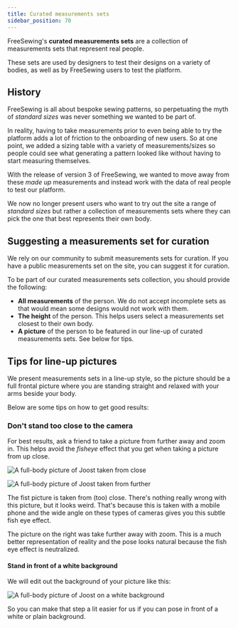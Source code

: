 ```yaml
---
title: Curated measurements sets
sidebar_position: 70
---
```


FreeSewing's **curated measurements sets** are a collection of
measurements sets that represent real people.

These sets are used by designers to test their designs on a variety of bodies,
as well as by FreeSewing users to test the platform.

## History

FreeSewing is all about bespoke sewing patterns, so perpetuating the
myth of _standard sizes_ was never something we wanted to be part of.

In reality, having to take measurements prior to even being able to try the
platform adds a lot of friction to the onboarding of new users. So at one
point, we added a sizing table with a variety of measurements/sizes so
people could see what generating a pattern looked like without having to
start measuring themselves.

With the release of version 3 of FreeSewing, we wanted to move away from these
_made up_ measurements and instead work with the data of real people to test
our platform.

We now no longer present users who want to try out the site a range of
_standard sizes_ but rather a collection of measurements sets where they can
pick the one that best represents their own body.

## Suggesting a measurements set for curation

We rely on our community to submit measurements sets for curation. If you have
a public measurements set on the site, you can suggest it for curation.

To be part of our curated measurements sets collection, you should provide the
following:

- **All measurements** of the person. We do not accept incomplete sets as that
  would mean some designs would not work with them.
- **The height** of the person. This helps users select a measurements set
  closest to their own body.
- **A picture** of the person to be featured in our line-up of curated
  measurements sets. See below for tips.

## Tips for line-up pictures

We present measurements sets in a line-up style, so the picture should be a
full frontal picture where you are standing straight and relaxed with your arms
beside your body.

Below are some tips on how to get good results:

### Don't stand too close to the camera

For best results, ask a friend to take a picture from further away and zoom in.
This helps avoid the _fisheye_ effect that you get when taking a picture from
up close.

![A full-body picture of Joost taken from close](cset1.jpg 'A picture taken
from close will give you this weird fish eye lens effect')

![A full-body picture of Joost taken from further](cset2.jpg 'A picture taken
from further and zoomed in will look a lot better')

The fist picture is taken from (too) close. There's nothing really wrong with
this picture, but it looks weird. That's because this is taken with a mobile
phone and the wide angle on these types of cameras gives you this subtle fish
eye effect.

The picture on the right was take further away with zoom. This is a much
better representation of reality and the pose looks natural because the fish
eye effect is neutralized.

#### Stand in front of a white background

We will edit out the background of your picture like this:

![A full-body picture of Joost on a white background](joost.png 'A picture on a
white background makes our life easier')

So you can make that step a lit easier for us if you can pose in front of a
white or plain background.
